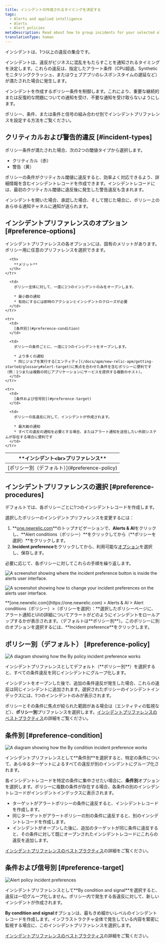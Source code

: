 ```yaml
---
title: インシデントの作成されるタイミングを決定する
tags:
  - Alerts and applied intelligence
  - Alerts
  - Alert policies
metaDescription: Read about how to group incidents for your selected alert policy and select your incident preference. The default is "by policy."
translationType: human
---
```







インシデントは、1つ以上の違反の集合です。

インシデントは、違反がビジネスに混乱をもたらすことを通知されるタイミングを決定します。これらの違反は、指定したアラート条件（CPU超過、Syntheticモニタリングクラッシュ、またはウェブアプリのレスポンスタイムの遅延など）が満たされた場合に発生します。

インシデントを作成するポリシー条件を制御します。これにより、重要な継続的または反復的な問題についての通知を受け、不要な通知を受け取らないようにします。

ポリシー、条件、または条件と信号の組み合わせ別でインシデントプリファレンスを設定する方法をご覧ください。

## クリティカルおよび警告的違反 [#incident-types]

ポリシー条件が満たされた場合、次の2つの閾値タイプから選択します。

* クリティカル（赤）
* 警告（黄）

ポリシーの条件がクリティカル閾値に違反すると、効率よく対応できるよう、詳細情報を含むインシデントレコードを作成できます。インシデントレコードには、最初のクリティカル閾値に違反後に発生した警告違反も含まれます。

インシデントを開いた場合、承認した場合、そして閉じた場合に、ポリシー上のあらゆる通知チャネルに通知が送られます。

## インシデントプリファレンスのオプション [#preference-options]

インシデントプリファレンスの各オプションには、固有のメリットがあります。ポリシー用に任意のプリファレンスを選択できます。

<table>
  <thead>
    <tr>
      <th width={200}>
        **インシデント&lt;br>プリファレンス**
      </th>

      <th>
        **メリット**
      </th>
    </tr>
  </thead>

  <tbody>
    <tr>
      <td>
        [ポリシー別（デフォルト）](#preference-policy)
      </td>

      <td>
        ポリシー全体に対して、一度に1つのインシデントのみをオープンします。

        * 最小数の通知
        * 有効にするには即時のアクションとインシデントのクローズが必要
      </td>
    </tr>

    <tr>
      <td>
        [条件別](#preference-condition)
      </td>

      <td>
        ポリシーの条件ごとに、一度に1つのインシデントをオープンします。

        * より多くの通知
        * 同じジョブを実行する[エンティティ](/docs/apm/new-relic-apm/getting-started/glossary#alert-target)に焦点を合わせた条件を含むポリシーに便利です（例：1つまたは複数の同じアプリケーションにサービスを提供する複数のホスト）。
      </td>
    </tr>

    <tr>
      <td>
        [条件および信号別](#preference-target)
      </td>

      <td>
        ポリシーの各違反に対して、インシデントが作成されます。

        * 最大級の通知
        * すべての違反の通知を必要とする場合、またはアラート通知を送信したい外部システムが存在する場合に便利です
      </td>
    </tr>
  </tbody>
</table>

## インシデントプリファレンスの選択 [#preference-procedures]

デフォルトでは、各ポリシーごとに1つのインシデントレコードを作成します。

選択したポリシーのインシデントプリファレンスを変更するには：

1. **[one.newrelic.com](https://one.newrelic.com/ "新しいウィンドウにリンクが開きます。")**のトップナビゲーションで、**Alerts & AI**をクリックし、**Alert conditions（ポリシー）**をクリックしてから（**ポリシーを選択）**をクリックします。
2. **Incident preference**をクリックしてから、利用可能な[オプション](#preference-options)を選択し、保存します。

必要に応じて、各ポリシーに対してこれらの手順を繰り返します。

<img
  title="A screenshot showing where the incident preference button is inside the alerts user interface."
  alt="A screenshot showing where the incident preference button is inside the alerts user interface."
  src={incidentPreferenceUi}
/>

<img
  title="A screenshot showing how to change your incident preferences on the alerts user interface."
  alt="A screenshot showing how to change your incident preferences on the alerts user interface."
  src={incidentPreferenceOptions}
/>

<figcaption>
  **[one.newrelic.com](https://one.newrelic.com) > Alerts & AI > Alert conditions（ポリシー）>（ポリシーを選択）：**選択したポリシーページに、アラート通知とUIの詳細についてアラートがどのようにインシデントをロールアップするかが表示されます。（デフォルトは**ポリシー別**）。このポリシーに別のオプションを選択するには、**Incident preference**をクリックします。
</figcaption>

## ポリシー別（デフォルト） [#preference-policy]

<img
  title="A diagram showing how the By policy incident preference works"
  alt="A diagram showing how the By policy incident preference works"
  src={byPolicy}
/>

<figcaption>
  インシデントプリファレンスとしてデフォルト（**ポリシー別**）を選択すると、すべての条件違反を同じインシデントにグループ化します。
</figcaption>

インシデントをオープンした後で、追加の条件違反が発生した場合、これらの違反は同じインシデントに追加されます。選択されたポリシーのインシデントインデックスには、1つのインシデントのみが表示されます。

ポリシーとその条件に焦点が絞られた範囲がある場合は（エンティティの監視など）、**ポリシー別**プリファレンスを選択します。[インシデントプリファレンスのベストプラクティス](/docs/new-relic-solutions/best-practices-guides/alerts-applied-intelligence/alerts-best-practices/#incident-practices)の詳細をご覧ください。

## 条件別 [#preference-condition]

<img
  title="A diagram showing how the By condition incident preference works"
  alt="A diagram showing how the By condition incident preference works"
  src={byCondition}
/>

<figcaption>
  インシデントプリファレンスとして**条件別**を選択すると、特定の条件について、あらゆるターゲットによるすべての違反が別のインシデントにグループ化されます。
</figcaption>

各インシデントレコードを特定の条件に集中させたい場合に、**条件別**オプションを選択します。ポリシーに複数の条件が存在する場合、各条件の別のインシデントレコードがインシデントインデックスに表示されます。

* ターゲットがアラートポリシーの条件に違反すると、インシデントレコードを作成します。
* 同じターゲットがアラートポリシーの別の条件に違反すると、別のインシデントレコードを作成します。
* インシデントがオープンした後に、追加のターゲットが同じ条件に違反すると、その条件に対して既にオープンされたインシデントレコードにこれらの違反を追加します。

[インシデントプリファレンスのベストプラクティス](/docs/new-relic-solutions/best-practices-guides/alerts-applied-intelligence/alerts-best-practices/#incident-practices)の詳細をご覧ください。

## 条件および信号別 [#preference-target]

<img
  title="Alert policy incident preferences"
  alt="Alert policy incident preferences"
  src={bySignal}
/>

<figcaption>
  インシデントプリファレンスとして**By condition and signal**を選択すると、違反は一切グループ化しません。ポリシー内で発生する各違反に対して、新しいインシデントが作成されます。
</figcaption>

**By condition and signal**オプションは、最もきめ細かいレベルのインシデントレコードを作成します。インフラストラクチャ全体で発生している内容を緊密に監視する場合に、このインシデントプリファレンスを選択します。

[インシデントプリファレンスのベストプラクティス](/docs/new-relic-solutions/best-practices-guides/alerts-applied-intelligence/alerts-best-practices/#incident-practices)の詳細をご覧ください。